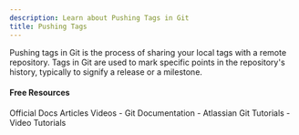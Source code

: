 ```yaml
---
description: Learn about Pushing Tags in Git
title: Pushing Tags
---
```


Pushing tags in Git is the process of sharing your local tags with a remote repository. Tags in Git are used to mark specific points in the repository's history, typically to signify a release or a milestone.

#### Free Resources

<Tabs defaultValue="official">
<TabsList>
<TabsTrigger value="official">Official Docs</TabsTrigger>
<TabsTrigger value="article">Articles</TabsTrigger>
<TabsTrigger value="video">Videos</TabsTrigger>
</TabsList>

<TabsContent value="official">
- <Link href="https://git-scm.com/docs">Git Documentation</Link>
</TabsContent>
<TabsContent value="article">
- <Link href="https://www.atlassian.com/git/tutorials">Atlassian Git Tutorials</Link>
</TabsContent>
<TabsContent value="video">
- <Link href="https://www.youtube.com/results?search_query=git+pushing-tags+tutorial">Video Tutorials</Link>
</TabsContent>
</Tabs>

<Outlet path="2-git-basics/commands/pushing-tags" />
